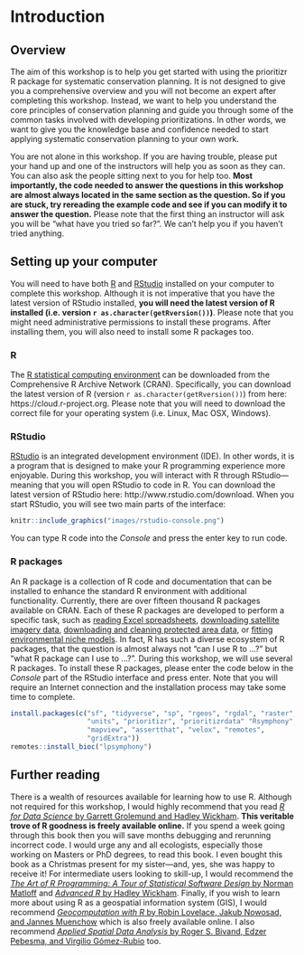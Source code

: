# Introduction

## Overview {#overview}

The aim of this workshop is to help you get started with using the prioritizr R package for systematic conservation planning. It is not designed to give you a comprehensive overview and you will not become an expert after completing this workshop. Instead, we want to help you understand the core principles of conservation planning and guide you through some of the common tasks involved with developing prioritizations. In other words, we want to give you the knowledge base and confidence needed to start applying systematic conservation planning to your own work.

You are not alone in this workshop. If you are having trouble, please put your hand up and one of the instructors will help you as soon as they can. You can also ask the people sitting next to you for help too. **Most importantly, the code needed to answer the questions in this workshop are almost always located in the same section as the question. So if you are stuck, try rereading the example code and see if you can modify it to answer the question.** Please note that the first thing an instructor will ask you will be "what have you tried so far?". We can't help you if you haven't tried anything.

## Setting up your computer {#setup}

You will need to have both [R](https://www.r-project.org) and [RStudio](https://www.rstudio.com/) installed on your computer to complete this workshop. Although it is not imperative that you have the latest version of RStudio installed, **you will need the latest version of R installed (i.e. version `r as.character(getRversion())`)**. Please note that you might need administrative permissions to install these programs. After installing them, you will also need to install some R packages too.

### R {#r}

The [R statistical computing environment](https://www.r-project.org) can be downloaded from the Comprehensive R Archive Network (CRAN). Specifically, you can download the latest version of R (version `r as.character(getRversion())`) from here: https://cloud.r-project.org. Please note that you will need to download the correct file for your operating system (i.e. Linux, Mac OSX, Windows).

### RStudio {#rstudio}

[RStudio](https://www.rstudio.com) is an integrated development environment (IDE). In other words, it is a program that is designed to make your R programming experience more enjoyable. During this workshop, you will interact with R through RStudio---meaning that you will open RStudio to code in R. You can download the latest version of RStudio here: http://www.rstudio.com/download. When you start RStudio, you will see two main parts of the interface:

```r
knitr::include_graphics("images/rstudio-console.png")
```

You can type R code into the _Console_ and press the enter key to run code.

### R packages {#r-packages}

An R package is a collection of R code and documentation that can be installed to enhance the standard R environment with additional functionality. Currently, there are over fifteen thousand R packages available on CRAN. Each of these R packages are developed to perform a specific task, such as [reading Excel spreadsheets](https://cran.r-project.org/web/packages/readxl/index.html), [downloading satellite imagery data](https://cran.r-project.org/web/packages/MODIStsp/index.html), [downloading and cleaning protected area data](https://cran.r-project.org/web/packages/wdpar/index.html), or [fitting environmental niche models](https://cran.r-project.org/web/packages/ENMeval/index.html). In fact, R has such a diverse ecosystem of R packages, that the question is almost always not "can I use R to ...?" but "what R package can I use to ...?". During this workshop, we will use several R packages. To install these R packages, please enter the code below in the _Console_ part of the RStudio interface and press enter. Note that you will require an Internet connection and the installation process may take some time to complete.

```r
install.packages(c("sf", "tidyverse", "sp", "rgeos", "rgdal", "raster",
                   "units", "prioritizr", "prioritizrdata" "Rsymphony",
                   "mapview", "assertthat", "velox", "remotes",
                   "gridExtra"))
remotes::install_bioc("lpsymphony")
```

## Further reading {#further-reading}

There is a wealth of resources available for learning how to use R. Although not required for this workshop, I would highly recommend that you read [_R for Data Science_ by Garrett Grolemund and Hadley Wickham](https://r4ds.had.co.nz/). **This veritable trove of R goodness is freely available online.** If you spend a week going through this book then you will save months debugging and rerunning incorrect code. I would urge any and all ecologists, especially those working on Masters or PhD degrees, to read this book. I even bought this book as a Christmas present for my sister---and, yes, she was happy to receive it! For intermediate users looking to skill-up, I would recommend the [_The Art of R Programming: A Tour of Statistical Software Design_ by Norman Matloff](http://shop.oreilly.com/product/9781593273842.do) and [_Advanced R_ by Hadley Wickham](https://adv-r.hadley.nz/). Finally, if you wish to learn more about using R as a geospatial information system (GIS), I would recommend [_Geocomputation with R_ by Robin Lovelace, Jakub Nowosad, and Jannes Muenchow](https://geocompr.robinlovelace.net/) which is also freely available online. I also recommend [_Applied Spatial Data Analysis_ by Roger S. Bivand, Edzer Pebesma, and Virgilio Gómez-Rubio](https://www.springer.com/gp/book/9781461476177) too.
